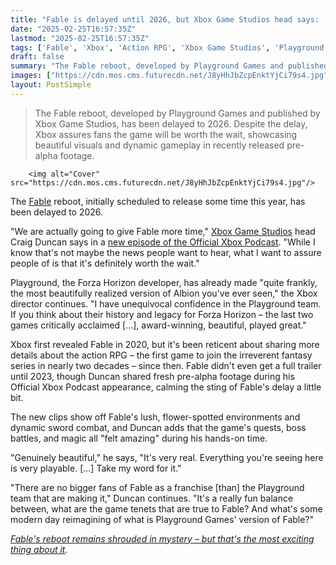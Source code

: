 ```yaml
---
title: "Fable is delayed until 2026, but Xbox Game Studios head says: 'It's definitely worth the wait'"
date: "2025-02-25T16:57:35Z"
lastmod: "2025-02-25T16:57:35Z"
tags: ['Fable', 'Xbox', 'Action RPG', 'Xbox Game Studios', 'Playground Games', '2026 Release']
draft: false
summary: "The Fable reboot, developed by Playground Games and published by Xbox Game Studios, has been delayed to 2026.  Despite the delay,  Xbox assures fans the game will be worth the wait, showcasing beautiful visuals and dynamic gameplay in recently released pre-alpha footage."
images: ["https://cdn.mos.cms.futurecdn.net/J8yHhJbZcpEnktYjCi79s4.jpg"]
layout: PostSimple
---
```

> The Fable reboot, developed by Playground Games and published by Xbox Game Studios, has been delayed to 2026.  Despite the delay,  Xbox assures fans the game will be worth the wait, showcasing beautiful visuals and dynamic gameplay in recently released pre-alpha footage.


        <img alt="Cover" src="https://cdn.mos.cms.futurecdn.net/J8yHhJbZcpEnktYjCi79s4.jpg"/>
        
The [<u>Fable</u>](https://www.gamesradar.com/fable-4-release-date-news-rumours/) reboot, initially scheduled to release some time this year, has been delayed to 2026.

"We are actually going to give Fable more time," [Xbox Game Studios](https://www.gamesradar.com/tag/xbox-game-studios/) head Craig Duncan says in a [<u>new episode of the Official Xbox Podcast</u>](https://youtu.be/7r1t_oDC7z8?feature=shared&t=853). "While I know that's not maybe the news people want to hear, what I want to assure people of is that it's definitely worth the wait."

Playground, the Forza Horizon developer, has already made "quite frankly, the most beautifully realized version of Albion you've ever seen," the Xbox director continues. "I have unequivocal confidence in the Playground team. If you think about their history and legacy for Forza Horizon – the last two games critically acclaimed [...], award-winning, beautiful, played great."

Xbox first revealed Fable in 2020, but it's been reticent about sharing more details about the action RPG – the first game to join the irreverent fantasy series in nearly two decades – since then. Fable didn't even get a full trailer until 2023, though Duncan shared fresh pre-alpha footage during his Official Xbox Podcast appearance, calming the sting of Fable's delay a little bit.

The new clips show off Fable's lush, flower-spotted environments and dynamic sword combat, and Duncan adds that the game's quests, boss battles, and magic all "felt amazing" during his hands-on time.

"Genuinely beautiful," he says, "It's very real. Everything you're seeing here is very playable. [...] Take my word for it."

"There are no bigger fans of Fable as a franchise [than] the Playground team that are making it," Duncan continues. "It's a really fun balance between, what are the game tenets that are true to Fable? And what's some modern day reimagining of what is Playground Games' version of Fable?"

[<u><em>Fable's reboot remains shrouded in mystery – but that's the most exciting thing about it</em></u>](https://www.gamesradar.com/games/rpg/fables-reboot-remains-shrouded-in-mystery-but-thats-the-most-exciting-thing-about-it/)*.*
        
